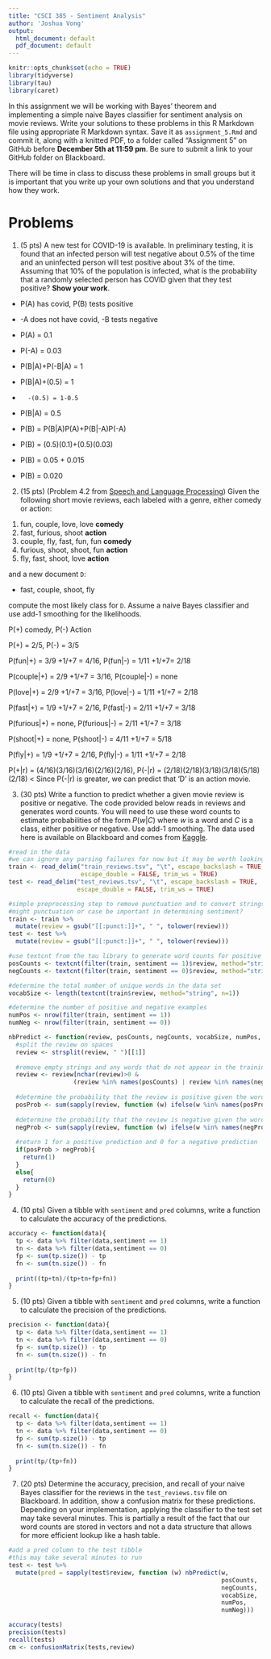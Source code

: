 ```yaml
---
title: "CSCI 385 - Sentiment Analysis"
author: 'Joshua Vong'
output:
  html_document: default
  pdf_document: default
---
```


```r
knitr::opts_chunk$set(echo = TRUE)
library(tidyverse)
library(tau)
library(caret)
```

In this assignment we will be working with Bayes' theorem and implementing a simple naive Bayes classifier for sentiment analysis on movie reviews. Write your solutions to these problems in this R Markdown file using appropriate R Markdown syntax. Save it as `assignment_5.Rmd` and commit it, along with a knitted PDF, to a folder called "Assignment 5" on GitHub before **December 5th at 11:59 pm**. Be sure to submit a link to your GitHub folder on Blackboard.

There will be time in class to discuss these problems in small groups but it is important that you write up your own solutions and that you understand how they work.

# Problems

1) (5 pts) A new test for COVID-19 is available. In preliminary testing, it is found that an infected person will test negative about $0.5\%$ of the time and an uninfected person will test positive about $3\%$ of the time. Assuming that $10\%$ of the population is infected, what is the probability that a randomly selected person has COVID given that they test positive? **Show your work**.

- P(A) has covid, P(B) tests positive
- -A does not have covid, -B tests negative

- P(A) = 0.1
- P(-A) = 0.03
- P(B|A)+P(-B|A) = 1
- P(B|A)+(0.5) = 1
-       -(0.5) = 1-0.5
- P(B|A) = 0.5
- P(B) = P(B|A)P(A)+P(B|-A)P(-A) 
- P(B) = (0.5)(0.1)+(0.5)(0.03)
- P(B) = 0.05 + 0.015
- P(B) = 0.020



2) (15 pts) (Problem 4.2 from [Speech and Language Processing](https://web.stanford.edu/~jurafsky/slp3/4.pdf)) Given the following short movie reviews, each labeled with a genre, either comedy or action:

1. fun, couple, love, love   **comedy**
2. fast, furious, shoot   **action**
3. couple, fly, fast, fun, fun    **comedy**
4. furious, shoot, shoot, fun   **action**
5. fly, fast, shoot, love   **action**

and a new document `D`:

* fast, couple, shoot, fly

compute the most likely class for `D`. Assume a naive Bayes classifier and use add-1 smoothing for the likelihoods.

P(+) comedy, P(-) Action

P(+) = 2/5, P(-) = 3/5

P(fun|+) = 3/9 +1/+7 = 4/16, P(fun|-) = 1/11 +1/+7= 2/18

P(couple|+) = 2/9 +1/+7 = 3/16, P(couple|-) = none

P(love|+) = 2/9 +1/+7 = 3/16, P(love|-) = 1/11 +1/+7 = 2/18

P(fast|+) = 1/9 +1/+7 = 2/16, P(fast|-) = 2/11 +1/+7 = 3/18

P(furious|+) = none, P(furious|-) = 2/11 +1/+7 = 3/18

P(shoot|+) = none, P(shoot|-) = 4/11 +1/+7 = 5/18

P(fly|+) = 1/9 +1/+7 = 2/16, P(fly|-) = 1/11 +1/+7 = 2/18

P(+|r) = (4/16)(3/16)(3/16)(2/16)(2/16), P(-|r) = (2/18)(2/18)(3/18)(3/18)(5/18)(2/18)
                                        < 
Since P(-|r) is greater, we can predict that 'D' is an action movie.

3) (30 pts) Write a function to predict whether a given movie review is positive or negative. The code provided below reads in reviews and generates word counts. You will need to use these word counts to estimate probabilities of the form $P(w | C)$ where $w$ is a word and $C$ is a class, either positive or negative. Use add-1 smoothing. The data used here is available on Blackboard and comes from [Kaggle](https://www.kaggle.com/c/word2vec-nlp-tutorial/data).

```r
#read in the data
#we can ignore any parsing failures for now but it may be worth looking into them later
train <- read_delim("train_reviews.tsv", "\t", escape_backslash = TRUE,
                    escape_double = FALSE, trim_ws = TRUE)
test <- read_delim("test_reviews.tsv", "\t", escape_backslash = TRUE,
                   escape_double = FALSE, trim_ws = TRUE)

#simple preprocessing step to remove punctuation and to convert strings to lower case
#might punctuation or case be important in determining sentiment?
train <- train %>%
  mutate(review = gsub("[[:punct:]]+", " ", tolower(review)))
test <- test %>%
  mutate(review = gsub("[[:punct:]]+", " ", tolower(review)))

#use textcnt from the tau library to generate word counts for positive and negative examples
posCounts <- textcnt(filter(train, sentiment == 1)$review, method="string", n=1)
negCounts <- textcnt(filter(train, sentiment == 0)$review, method="string", n=1)

#determine the total number of unique words in the data set
vocabSize <- length(textcnt(train$review, method="string", n=1))

#determine the number of positive and negative examples
numPos <- nrow(filter(train, sentiment == 1))
numNeg <- nrow(filter(train, sentiment == 0))

nbPredict <- function(review, posCounts, negCounts, vocabSize, numPos, numNeg){
  #split the review on spaces
  review <- strsplit(review, " ")[[1]]
  
  #remove empty strings and any words that do not appear in the training set
  review <- review[nchar(review)>0 &
                  (review %in% names(posCounts) | review %in% names(negCounts))]
  
  #determine the probability that the review is positive given the words
  posProb <- sum(sapply(review, function (w) ifelse(w %in% names(posProb), log((posProb[w]+1)/(sum(posCounts)+vocabSize)),log(1/sum(posCounts)+vocabSize))))+log(numPos/(numPos+numNeg))
    
  #determine the probability that the review is negative given the words
  negProb <- sum(sapply(review, function (w) ifelse(w %in% names(negProb), log((negProb[w]+1)/(sum(negCounts)+vocabSize)),log(1/sum(negCounts)+vocabSize))))+log(numNeg/(numNeg+numPos))
  
  #return 1 for a positive prediction and 0 for a negative prediction
  if(posProb > negProb){
    return(1)
  }
  else{
    return(0)
  }
}
```

4) (10 pts) Given a tibble with `sentiment` and `pred` columns, write a function to calculate the accuracy of the predictions.

```r
accuracy <- function(data){
  tp <- data %>% filter(data,sentiment == 1)
  tn <- data %>% filter(data,sentiment == 0)
  fp <- sum(tp.size()) - tp
  fn <- sum(tn.size()) - fn
  
  print((tp+tn)/(tp+tn+fp+fn))
}
```

5) (10 pts) Given a tibble with `sentiment` and `pred` columns, write a function to calculate the precision of the predictions.

```r
precision <- function(data){
  tp <- data %>% filter(data,sentiment == 1)
  tn <- data %>% filter(data,sentiment == 0)
  fp <- sum(tp.size()) - tp
  fn <- sum(tn.size()) - fn
  
  print(tp/(tp+fp))
}
```

6) (10 pts) Given a tibble with `sentiment` and `pred` columns, write a function to calculate the recall of the predictions.

```r
recall <- function(data){
  tp <- data %>% filter(data,sentiment == 1)
  tn <- data %>% filter(data,sentiment == 0)
  fp <- sum(tp.size()) - tp
  fn <- sum(tn.size()) - fn
  
  print(tp/(tp+fn))
}
```


7) (20 pts) Determine the accuracy, precision, and recall of your naive Bayes classifier for the reviews in the `test_reviews.tsv` file on Blackboard. In addition, show a confusion matrix for these predictions. Depending on your implementation, applying the classifier to the test set may take several minutes. This is partially a result of the fact that our word counts are stored in vectors and not a data structure that allows for more efficient lookup like a hash table.

```r
#add a pred column to the test tibble
#this may take several minutes to run
test <- test %>%
  mutate(pred = sapply(test$review, function (w) nbPredict(w,
                                                           posCounts,
                                                           negCounts,
                                                           vocabSize,
                                                           numPos,
                                                           numNeg)))

accuracy(tests)
precision(tests)
recall(tests)
cm <- confusionMatrix(tests,review)

```
